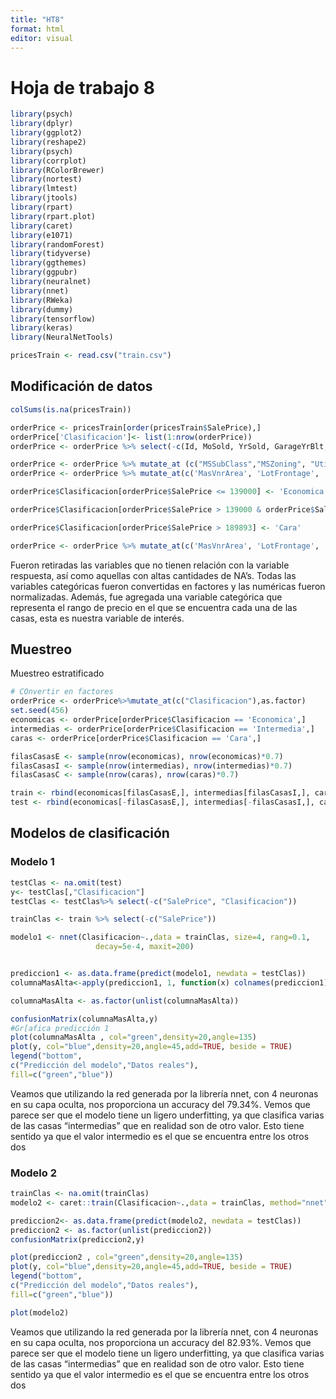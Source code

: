 ```yaml
---
title: "HT8"
format: html
editor: visual
---
```


# Hoja de trabajo 8

```r

library(psych)
library(dplyr)
library(ggplot2)
library(reshape2)
library(psych)
library(corrplot)
library(RColorBrewer)
library(nortest)
library(lmtest)
library(jtools)
library(rpart)
library(rpart.plot)
library(caret)
library(e1071)
library(randomForest)
library(tidyverse)
library(ggthemes)
library(ggpubr)
library(neuralnet)
library(nnet)
library(RWeka)
library(dummy)
library(tensorflow)
library(keras)
library(NeuralNetTools)

pricesTrain <- read.csv("train.csv")
```

## Modificación de datos

```r
colSums(is.na(pricesTrain))

orderPrice <- pricesTrain[order(pricesTrain$SalePrice),]
orderPrice['Clasificacion']<- list(1:nrow(orderPrice))
orderPrice <- orderPrice %>% select(-c(Id, MoSold, YrSold, GarageYrBlt, Alley, LotShape, LandContour, Condition2, YearBuilt, Exterior2nd, FireplaceQu, GarageQual, SaleType,BsmtFinType2, BsmtFinSF2, BsmtUnfSF, BsmtFullBath, BsmtHalfBath, X3SsnPorch, GarageFinish, YearRemodAdd, PoolQC, Fence, MiscFeature))

orderPrice <- orderPrice %>% mutate_at (c("MSSubClass","MSZoning", "Utilities", "LotConfig", "Street", "LandSlope", "Neighborhood", "Condition1", "BldgType", "HouseStyle", "OverallQual", "OverallCond", "RoofStyle", "PavedDrive", "RoofMatl", "Exterior1st", "MasVnrType", "ExterQual", "ExterCond","Foundation", "BsmtQual", "BsmtCond", "BsmtExposure", "BsmtFinType1", "Heating", "HeatingQC", "CentralAir","Electrical", "Functional", "GarageType", "GarageCond", "SaleCondition", "KitchenQual"), as.factor)
orderPrice <- orderPrice %>% mutate_at(c('MasVnrArea', 'LotFrontage', 'LotArea', 'OverallQual', 'OverallCond', 'BsmtFinSF1', 'TotalBsmtSF', 'X1stFlrSF', 'X2ndFlrSF', 'LowQualFinSF', 'GrLivArea', 'FullBath', 'HalfBath', 'BedroomAbvGr', 'KitchenAbvGr', 'TotRmsAbvGrd', 'Fireplaces', 'GarageCars', 'GarageArea', 'WoodDeckSF', 'OpenPorchSF', 'EnclosedPorch', 'ScreenPorch', 'PoolArea', 'MiscVal', 'SalePrice'), as.numeric)

orderPrice$Clasificacion[orderPrice$SalePrice <= 139000] <- 'Economica'

orderPrice$Clasificacion[orderPrice$SalePrice > 139000 & orderPrice$SalePrice <= 189893 ] <- 'Intermedia'

orderPrice$Clasificacion[orderPrice$SalePrice > 189893] <- 'Cara'

orderPrice <- orderPrice %>% mutate_at(c('MasVnrArea', 'LotFrontage', 'LotArea', 'OverallQual', 'OverallCond', 'BsmtFinSF1', 'TotalBsmtSF', 'X1stFlrSF', 'X2ndFlrSF', 'LowQualFinSF', 'GrLivArea', 'FullBath', 'HalfBath', 'BedroomAbvGr', 'KitchenAbvGr', 'TotRmsAbvGrd', 'Fireplaces', 'GarageCars', 'GarageArea', 'WoodDeckSF', 'OpenPorchSF', 'EnclosedPorch', 'ScreenPorch', 'PoolArea', 'MiscVal', 'SalePrice'), scale)
```

Fueron retiradas las variables que no tienen relación con la variable respuesta, así como aquellas con altas cantidades de NA's. Todas las variables categóricas fueron convertidas en factores y las numéricas fueron normalizadas. Además, fue agregada una variable categórica que representa el rango de precio en el que se encuentra cada una de las casas, esta es nuestra variable de interés.

## Muestreo

Muestreo estratificado

```r
# COnvertir en factores
orderPrice <- orderPrice%>%mutate_at(c("Clasificacion"),as.factor)
set.seed(456)
economicas <- orderPrice[orderPrice$Clasificacion == 'Economica',]
intermedias <- orderPrice[orderPrice$Clasificacion == 'Intermedia',]
caras <- orderPrice[orderPrice$Clasificacion == 'Cara',]

filasCasasE <- sample(nrow(economicas), nrow(economicas)*0.7)
filasCasasI <- sample(nrow(intermedias), nrow(intermedias)*0.7)
filasCasasC <- sample(nrow(caras), nrow(caras)*0.7)

train <- rbind(economicas[filasCasasE,], intermedias[filasCasasI,], caras[filasCasasC,])
test <- rbind(economicas[-filasCasasE,], intermedias[-filasCasasI,], caras[-filasCasasC,])
```

## Modelos de clasificación

### Modelo 1

```r
testClas <- na.omit(test)
y<- testClas[,"Clasificacion"]
testClas <- testClas%>% select(-c("SalePrice", "Clasificacion"))

trainClas <- train %>% select(-c("SalePrice"))

modelo1 <- nnet(Clasificacion~.,data = trainClas, size=4, rang=0.1,
                   decay=5e-4, maxit=200) 


prediccion1 <- as.data.frame(predict(modelo1, newdata = testClas))
columnaMasAlta<-apply(prediccion1, 1, function(x) colnames(prediccion1)[which.max(x)])

columnaMasAlta <- as.factor(unlist(columnaMasAlta))

confusionMatrix(columnaMasAlta,y)
#Gr[afica predicción 1
plot(columnaMasAlta , col="green",density=20,angle=135)
plot(y, col="blue",density=20,angle=45,add=TRUE, beside = TRUE)
legend("bottom",
c("Predicción del modelo","Datos reales"),
fill=c("green","blue"))

```

Veamos que utilizando la red generada por la librería nnet, con 4 neuronas en su capa oculta, nos proporciona un accuracy del $79.34\%$. Vemos que parece ser que el modelo tiene un ligero underfitting, ya que clasifica varias de las casas "intermedias" que en realidad son de otro valor. Esto tiene sentido ya que el valor intermedio es el que se encuentra entre los otros dos

### Modelo 2

```r
trainClas <- na.omit(trainClas)
modelo2 <- caret::train(Clasificacion~.,data = trainClas, method="nnet", trace=F)

prediccion2<- as.data.frame(predict(modelo2, newdata = testClas))
prediccion2 <- as.factor(unlist(prediccion2))
confusionMatrix(prediccion2,y)

plot(prediccion2 , col="green",density=20,angle=135)
plot(y, col="blue",density=20,angle=45,add=TRUE, beside = TRUE)
legend("bottom",
c("Predicción del modelo","Datos reales"),
fill=c("green","blue"))

plot(modelo2)

```

Veamos que utilizando la red generada por la librería nnet, con 4 neuronas en su capa oculta, nos proporciona un accuracy del $82.93\%$. Vemos que parece ser que el modelo tiene un ligero underfitting, ya que clasifica varias de las casas "intermedias" que en realidad son de otro valor. Esto tiene sentido ya que el valor intermedio es el que se encuentra entre los otros dos
